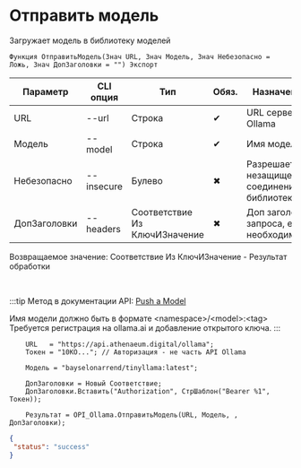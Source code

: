 ﻿---
sidebar_position: 9
---


# Отправить модель
 Загружает модель в библиотеку моделей



`Функция ОтправитьМодель(Знач URL, Знач Модель, Знач Небезопасно = Ложь, Знач ДопЗаголовки = "") Экспорт`

  | Параметр | CLI опция | Тип | Обяз. | Назначение |
  |-|-|-|-|-|
  | URL | --url | Строка | &#x2714; | URL сервера Ollama |
  | Модель | --model | Строка | &#x2714; | Имя модели |
  | Небезопасно | --insecure | Булево | &#x2716; | Разрешает незащищенное соединение с библиотекой |
  | ДопЗаголовки | --headers | Соответствие Из КлючИЗначение | &#x2716; | Доп заголовки запроса, если необходимо |

  
  Возвращаемое значение:   Соответствие Из КлючИЗначение - Результат обработки

<br/>

:::tip
Метод в документации API: [Push a Model](https://github.com/ollama/ollama/blob/main/docs/api.md#push-a-model)

Имя модели должно быть в формате &lt;namespace&gt;/&lt;model&gt;:&lt;tag&gt;<br/>Требуется регистрация на ollama.ai и добавление открытого ключа.
:::
<br/>



```bsl title="Пример использования для 1С:Предприятие/OneScript"
    URL   = "https://api.athenaeum.digital/ollama";
    Токен = "10KO..."; // Авторизация - не часть API Ollama

    Модель = "bayselonarrend/tinyllama:latest";

    ДопЗаголовки = Новый Соответствие;
    ДопЗаголовки.Вставить("Authorization", СтрШаблон("Bearer %1", Токен));

    Результат = OPI_Ollama.ОтправитьМодель(URL, Модель, , ДопЗаголовки);
```
    



```json title="Результат"
{
 "status": "success"
}
```
